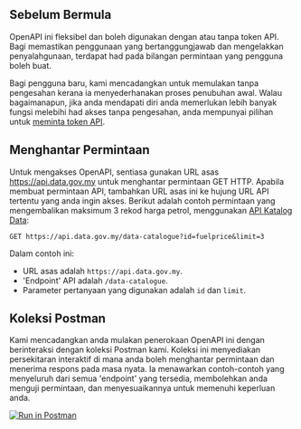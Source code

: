## Sebelum Bermula

OpenAPI ini fleksibel dan boleh digunakan dengan atau tanpa token API. Bagi memastikan penggunaan yang bertanggungjawab dan mengelakkan penyalahgunaan, terdapat had pada bilangan permintaan yang pengguna boleh buat.

Bagi pengguna baru, kami mencadangkan untuk memulakan tanpa pengesahan kerana ia menyederhanakan proses penubuhan awal.
Walau bagaimanapun, jika anda mendapati diri anda memerlukan lebih banyak fungsi melebihi had akses tanpa pengesahan, anda mempunyai pilihan untuk [meminta token API](authentication).

## Menghantar Permintaan

Untuk mengakses OpenAPI, sentiasa gunakan URL asas https://api.data.gov.my untuk menghantar permintaan GET HTTP. Apabila membuat permintaan API, tambahkan URL asas ini ke hujung URL API tertentu yang anda ingin akses. Berikut adalah contoh permintaan yang mengembalikan maksimum 3 rekod harga petrol, menggunakan [API Katalog Data](static-api/data-catalogue):

```http
GET https://api.data.gov.my/data-catalogue?id=fuelprice&limit=3
```

Dalam contoh ini:

- URL asas adalah `https://api.data.gov.my`.
- 'Endpoint' API adalah `/data-catalogue`.
- Parameter pertanyaan yang digunakan adalah `id` dan `limit`.

## Koleksi Postman

Kami mencadangkan anda mulakan penerokaan OpenAPI ini dengan berinteraksi dengan koleksi Postman kami.
Koleksi ini menyediakan persekitaran interaktif di mana anda boleh menghantar permintaan dan menerima respons pada masa nyata.
Ia menawarkan contoh-contoh yang menyeluruh dari semua 'endpoint' yang tersedia, membolehkan anda menguji permintaan, dan menyesuaikannya untuk memenuhi keperluan anda.

[![Run in Postman](https://run.pstmn.io/button.svg)](https://app.getpostman.com/run-collection/27417094-be6d1fa9-6e08-4588-a30d-eb2d6dcd7ad7?action=collection%2Ffork&source=rip_markdown&collection-url=entityId%3D27417094-be6d1fa9-6e08-4588-a30d-eb2d6dcd7ad7%26entityType%3Dcollection%26workspaceId%3Df874513b-de9a-4370-8063-8a1a6bcf994d)
